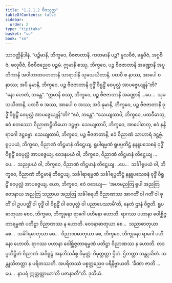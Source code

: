 ```yaml
---
title: "1.2.1.2 ဗီဇသုတ္တ"
tableOfContents: false
sidebar:
  order: 2
type: "tipitaka"
basket: "su"
book: "sn"
---
```



<DynamicBreadcrumb />

<Division number="54" book="sn" e="ch" v="18" p="287">

<Paragraph number="237" book="sn">
သာဝတ္ထိနိဒါနံ. “ပဉ္စိမာနိ, ဘိက္ခဝေ, ဗီဇဇာတာနိ. ကတမာနိ ပဉ္စ? မူလဗီဇံ, ခန္ဓဗီဇံ, အဂ္ဂဗီဇံ, ဖလုဗီဇံ, ဗီဇဗီဇညေဝ ပဉ္စမံ. ဣမာနိ စဿု, ဘိက္ခဝေ, ပဉ္စ ဗီဇဇာတာနိ အခဏ္ဍာနိ အပူတိကာနိ အဝါတာတပဟတာနိ သာရာဒါနိ သုခသယိတာနိ, ပထဝီ စ နာဿ, အာပေါ စ နာဿ; အပိ နုမာနိ, ဘိက္ခဝေ, ပဉ္စ ဗီဇဇာတာနိ ဝုဒ္ဓိံ ဝိရူဠှိံ ဝေပုလ္လံ အာပဇ္ဇေယျုန်”တိ? “နော ဟေတံ, ဘန္တေ”. “ဣမာနိ စဿု, ဘိက္ခဝေ, ပဉ္စ ဗီဇဇာတာနိ အခဏ္ဍာနိ …ပေ…  သုခသယိတာနိ, ပထဝီ စ အဿ, အာပေါ စ အဿ; အပိ နုမာနိ, ဘိက္ခဝေ, ပဉ္စ ဗီဇဇာတာနိ ဝုဒ္ဓိံ ဝိရူဠှိံ ဝေပုလ္လံ အာပဇ္ဇေယျုန်”တိ? “ဧဝံ, ဘန္တေ”. “သေယျထာပိ, ဘိက္ခဝေ, ပထဝီဓာတု, ဧဝံ စတဿော ဝိညာဏဋ္ဌိတိယော ဒဋ္ဌဗ္ဗာ. သေယျထာပိ, ဘိက္ခဝေ, အာပေါဓာတု, ဧဝံ နန္ဒိရာဂေါ ဒဋ္ဌဗ္ဗော. သေယျထာပိ, ဘိက္ခဝေ, ပဉ္စ ဗီဇဇာတာနိ, ဧဝံ ဝိညာဏံ သာဟာရံ ဒဋ္ဌဗ္ဗံ.
</Paragraph>

<Paragraph number="238" book="sn">
ရူပုပယံ, ဘိက္ခဝေ, ဝိညာဏံ တိဋ္ဌမာနံ တိဋ္ဌေယျ, ရူပါရမ္မဏံ ရူပပ္ပတိဋ္ဌံ နန္ဒူပသေစနံ ဝုဒ္ဓိံ ဝိရူဠှိံ ဝေပုလ္လံ အာပဇ္ဇေယျ. ဝေဒနုပယံ ဝါ, ဘိက္ခဝေ, ဝိညာဏံ တိဋ္ဌမာနံ တိဋ္ဌေယျ …ပေ…  သညုပယံ ဝါ, ဘိက္ခဝေ, ဝိညာဏံ တိဋ္ဌမာနံ တိဋ္ဌေယျ …ပေ…  သင်္ခါရုပယံ ဝါ, ဘိက္ခဝေ, ဝိညာဏံ တိဋ္ဌမာနံ တိဋ္ဌေယျ, သင်္ခါရာရမ္မဏံ သင်္ခါရပ္ပတိဋ္ဌံ နန္ဒူပသေစနံ ဝုဒ္ဓိံ ဝိရူဠှိံ ဝေပုလ္လံ အာပဇ္ဇေယျ.
</Paragraph>

<Paragraph number="239" book="sn">
ယော, ဘိက္ခဝေ, ဧဝံ ဝဒေယျ—  ‘အဟမညတြ ရူပါ အညတြ ဝေဒနာယ အညတြ သညာယ အညတြ သင်္ခါရေဟိ ဝိညာဏဿ အာဂတိံ ဝါ ဂတိံ ဝါ စုတိံ ဝါ ဥပပတ္တိံ ဝါ ဝုဒ္ဓိံ ဝါ ဝိရူဠှိံ ဝါ ဝေပုလ္လံ ဝါ ပညာပေဿာမီ’တိ, နေတံ ဌာနံ ဝိဇ္ဇတိ.
</Paragraph>

<Paragraph number="240" book="sn">
ရူပဓာတုယာ စေဝ, ဘိက္ခဝေ, ဘိက္ခုနော ရာဂေါ ပဟီနော ဟောတိ. ရာဂဿ ပဟာနာ ဝေါစ္ဆိဇ္ဇတာရမ္မဏံ ပတိဋ္ဌာ ဝိညာဏဿ န ဟောတိ. ဝေဒနာဓာတုယာ စေ…  သညာဓာတုယာ စေ…  သင်္ခါရဓာတုယာ စေ…  ဝိညာဏဓာတုယာ စေ, ဘိက္ခဝေ, ဘိက္ခုနော ရာဂေါ ပဟီနော ဟောတိ. ရာဂဿ ပဟာနာ ဝေါစ္ဆိဇ္ဇတာရမ္မဏံ ပတိဋ္ဌာ ဝိညာဏဿ န ဟောတိ. တဒပ္ပတိဋ္ဌိတံ ဝိညာဏံ အဝိရူဠှံ အနဘိသင်္ခစ္စ ဝိမုတ္တံ. ဝိမုတ္တတ္တာ ဌိတံ. ဌိတတ္တာ သန္တုသိတံ. သန္တုသိတတ္တာ န ပရိတဿတိ. အပရိတဿံ ပစ္စတ္တညေဝ ပရိနိဗ္ဗာယတိ. ‘ခီဏာ ဇာတိ …ပေ…  နာပရံ ဣတ္ထတ္တာယာ’တိ ပဇာနာတီ”တိ.

</Paragraph>
</Division>

<Paragraph number="241" type="center" book="sn">
ဒုတိယံ.
</Paragraph>